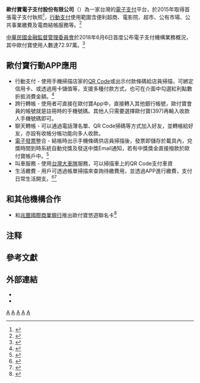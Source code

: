 {{Multiple issues|
{{advert|time=2020-02-10T03:23:35+00:00}}
{{prose|time=2018-02-12T04:59:22+00:00}}
}}
{{Coord|25|03|22.9|N|121|36|49.8|E|region:ID_type:landmark|display=title}}
{{Infobox_Company
| company_name = 歐付寶電子支付股份有限公司
| company_name_en = O'Pay Electronic Payment CO.,Ltd.
| company_type = [[股份有限公司|股份有限公司]]
| trading_name = O'Pay、歐付寶
| local_code_name = TW
| local_code = 53538851
| company_slogan = 不創新，便是死亡<br />Innovate or Die
| foundation = 2011年9月
| location = {{ROC}}<br>[[台北市|台北市]][[南港區|南港區]]三重路19-2號5樓<br />([[南港軟體園區|南港軟體園區]]一期D棟)
| area_served = [[台灣|台灣]]
| products = 第三方支付金流服務
| capital = [[新臺幣|新台幣]]72,640,800元
| key_people = [[董事長|董事長]]：林一泓<br />[[總經理|總經理]]：林延壽
| subsid = 
| homepage = [https://www.opay.tw www.opay.tw]
}}
'''歐付寶電子支付股份有限公司'''{{notetag|2011年9月23日正式成立「歐付寶財金資訊股份有限公司」，2015年8月更名「歐付寶電子支付股份有限公司」}}（{{Lang_en|O'Pay Electronic Payment CO.,Ltd.}}）為一家台灣的[[電子貨幣|電子支付]]平台，於2015年取得首張電子支付執照<ref>{{Cite web|title=歐付寶 奪首張第三方支付執照 - 財經要聞|url=https://www.chinatimes.com/newspapers/20151015000042-260202?chdtv|accessdate=|author=何英煒|date=2015-10-15|last=|format=|work=中時電子報|publisher=|language=zh-TW}}</ref>，[[行動支付|行動支付]]使用範圍含便利超商、電影院、超市、公有市場、公共事業繳費及電商結帳服務等。<ref>{{Cite web|title=巧用行動支付輕鬆省》歐付寶篇 - 科技|url=https://www.chinatimes.com/realtimenews/20170513003181-260412?chdtv|accessdate=|author=黃慧雯|date=2017-05-13|last=|format=|work=中時電子報|publisher=|language=zh-TW}}</ref>

[[中華民國金融監督管理委員會|中華民國金融監督管理委員會]]於2018年6月6日首度公布電子支付機構業務概況，其中歐付寶使用人數達72.97萬。<ref>{{Cite web|title=《金融》電支用戶達243萬，歐付寶、街口支付占鰲頭 - 財經|url=https://www.chinatimes.com/realtimenews/20180606001086-260410?chdtv|accessdate=2020-02-17|last=中時電子報|work=中時電子報|language=zh-TW}}</ref>

== 歐付寶行動APP應用 ==
* 行動支付 - 使用手機掃描店家的[[QR碼|QR Code]]或出示付款條碼給店員掃描，可綁定信用卡、或透過用卡儲值等，支援多種付款方式，也可在介面中勾選紅利點數折抵消費金額。<ref>{{Cite web|title=《文創股》歐付寶推紅利回饋 - 財經|url=https://www.chinatimes.com/realtimenews/20171002003147-260410?chdtv|accessdate=|author=莊丙農|date=2017-10-02|last=|format=|work=中時電子報|publisher=|language=zh-TW}}</ref>
* 跨行轉帳 - 使用者可直接在歐付寶App中，直接轉入其他銀行帳號，歐付寶會員的帳號就是註冊時的手機號碼。其他人只需要選擇歐付寶(397)再輸入收款人手機號碼即可。
*聊天轉帳 - 可以通過電話薄名單、QR Code掃碼等方式加入好友，並轉帳給好友，亦設有收帳分帳功能向多人收款。
* [[電子發票|電子發票]]整合 - 結帳時出示手機條碼供店員掃描後，發票即儲存於載具內，兌獎時間到時系統自動兌獎及發送中獎Email通知，若有中獎獎金直接撥款於歐付寶帳戶中。<ref>{{Cite web|title=《文創股》歐付寶整合電子發票，支付、兌獎、匯獎一次到位 - 財經|url=https://www.chinatimes.com/realtimenews/20170925001583-260410?chdtv|accessdate=|author=莊丙農|date=2017-09-25|last=|format=|work=中時電子報|publisher=|language=zh-TW}}</ref>
* 叫車服務 - 使用[[台灣大車隊|台灣大車隊]]服務，可以掃描車上的QR Code支付車資
* 生活繳費 - 用戶可透過帳單掃描來查詢待繳費用，並透過APP進行繳費，支付日常生活開支。<ref>{{Cite web|title=停車不必掏零錢 歐付寶助你雲端支付|url=https://www.chinatimes.com/newspapers/20170112000311-260208?chdtv|accessdate=|author=蔡淑芬|date=2017-01-12|last=|format=|work=中時電子報|publisher=|language=zh-TW}}</ref><ref>{{Cite web|title=《文創股》政府公共費用繳交，歐付寶一次搞定 - 財經|url=https://www.chinatimes.com/realtimenews/20170218003431-260410?chdtv|accessdate=|author=莊丙農|date=2017-02-18|last=|format=|work=中時電子報|publisher=|language=zh-TW}}</ref>

== 和其他機構合作 ==
* 和[[兆豐國際商業銀行|兆豐國際商業銀行]]推出歐付寶悠遊聯名卡<ref>{{Cite web|title=兆豐國際商業銀行|url=https://creditcard.megabank.com.tw/cardfamily02.asp?cid=2&sid=951|accessdate=2020-02-17|work=creditcard.megabank.com.tw}}</ref>

== 注释 ==
{{notefoot}}

== 參考文獻 ==
{{reflist|2}}

== 外部連結 ==
* {{official website|https://www.opay.tw}}
* {{facebook|opayfans}}

{{台灣支付系統業者}}
{{台灣電子支付票證第三方支付}}
{{Mobile payments}}

{{Portal bar|台灣|電子學|資訊科技|企業|支付系統=}}
[[Category:支付系統|A]]
[[Category:臺灣行動支付公司|A]]
[[Category:2011年台灣建立|A]]
[[Category:2011年成立的公司|A]]
[[Category:南港軟體園區的公司單位|A]]